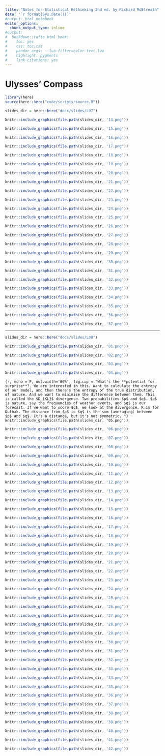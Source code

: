 ```yaml
---
title: "Notes for Statistical Rethinking 2nd ed. by Richard McElreath"
date: '`r format(Sys.Date())`'
#output: html_notebook
editor_options: 
  chunk_output_type: inline
#output:
#  bookdown::tufte_html_book:
#    toc: yes
#    css: toc.css
#    pandoc_args: --lua-filter=color-text.lua
#    highlight: pygments
#    link-citations: yes
---
```


# Ulysses' Compass

```r
library(here)
source(here::here("code/scripts/source.R"))
```

```r
slides_dir = here::here("docs/slides/L07")
```

```r
knitr::include_graphics(file.path(slides_dir, '14.png'))
```



```r
knitr::include_graphics(file.path(slides_dir, '15.png'))
```



```r
knitr::include_graphics(file.path(slides_dir, '16.png'))
```



```r
knitr::include_graphics(file.path(slides_dir, '17.png'))
```



```r
knitr::include_graphics(file.path(slides_dir, '18.png'))
```



```r
knitr::include_graphics(file.path(slides_dir, '19.png'))
```



```r
knitr::include_graphics(file.path(slides_dir, '20.png'))
```



```r
knitr::include_graphics(file.path(slides_dir, '21.png'))
```



```r
knitr::include_graphics(file.path(slides_dir, '22.png'))
```



```r
knitr::include_graphics(file.path(slides_dir, '23.png'))
```



```r
knitr::include_graphics(file.path(slides_dir, '24.png'))
```



```r
knitr::include_graphics(file.path(slides_dir, '25.png'))
```



```r
knitr::include_graphics(file.path(slides_dir, '26.png'))
```



```r
knitr::include_graphics(file.path(slides_dir, '27.png'))
```



```r
knitr::include_graphics(file.path(slides_dir, '28.png'))
```



```r
knitr::include_graphics(file.path(slides_dir, '29.png'))
```



```r
knitr::include_graphics(file.path(slides_dir, '30.png'))
```



```r
knitr::include_graphics(file.path(slides_dir, '31.png'))
```



```r
knitr::include_graphics(file.path(slides_dir, '32.png'))
```



```r
knitr::include_graphics(file.path(slides_dir, '33.png'))
```



```r
knitr::include_graphics(file.path(slides_dir, '34.png'))
```



```r
knitr::include_graphics(file.path(slides_dir, '35.png'))
```



```r
knitr::include_graphics(file.path(slides_dir, '36.png'))
```



```r
knitr::include_graphics(file.path(slides_dir, '37.png'))
```

-----

```r
slides_dir = here::here("docs/slides/L08")
```

```r
knitr::include_graphics(file.path(slides_dir, '01.png'))
```

```r
knitr::include_graphics(file.path(slides_dir, '02.png'))
```



```r
knitr::include_graphics(file.path(slides_dir, '03.png'))
```



```r
knitr::include_graphics(file.path(slides_dir, '04.png'))
```


```{r, echo = F, out.width='60%', fig.cap = "What's the **potential for surprise**?. We are interested in this. Want to calculate the entropy of our model, and then there's the entropy of the true distribution, of nature. And we want to minimise the difference between them. This is called the $D_{KL}$ divergence. Two probabilities $p$ and $q$. $p$ is nature, say the frequencies of weather events, and $q$ is our forecast. If we want to score $q$, we look at the divergence. K is for Kulbak. The distance from $p$ to $q$ is the sum (averaging) between $p$ and $q$. It's a distance, but it's not symmetric. "}
knitr::include_graphics(file.path(slides_dir, '05.png'))
```



```r
knitr::include_graphics(file.path(slides_dir, '06.png'))
```



```r
knitr::include_graphics(file.path(slides_dir, '07.png'))
```



```r
knitr::include_graphics(file.path(slides_dir, '08.png'))
```



```r
knitr::include_graphics(file.path(slides_dir, '09.png'))
```



```r
knitr::include_graphics(file.path(slides_dir, '10.png'))
```



```r
knitr::include_graphics(file.path(slides_dir, '11.png'))
```



```r
knitr::include_graphics(file.path(slides_dir, '12.png'))
```



```r
knitr::include_graphics(file.path(slides_dir, '13.png'))
```



```r
knitr::include_graphics(file.path(slides_dir, '14.png'))
```



```r
knitr::include_graphics(file.path(slides_dir, '15.png'))
```



```r
knitr::include_graphics(file.path(slides_dir, '16.png'))
```



```r
knitr::include_graphics(file.path(slides_dir, '17.png'))
```



```r
knitr::include_graphics(file.path(slides_dir, '18.png'))
```



```r
knitr::include_graphics(file.path(slides_dir, '19.png'))
```



```r
knitr::include_graphics(file.path(slides_dir, '20.png'))
```


```r
knitr::include_graphics(file.path(slides_dir, '21.png'))
```



```r
knitr::include_graphics(file.path(slides_dir, '22.png'))
```



```r
knitr::include_graphics(file.path(slides_dir, '23.png'))
```



```r
knitr::include_graphics(file.path(slides_dir, '24.png'))
```



```r
knitr::include_graphics(file.path(slides_dir, '25.png'))
```



```r
knitr::include_graphics(file.path(slides_dir, '26.png'))
```



```r
knitr::include_graphics(file.path(slides_dir, '27.png'))
```



```r
knitr::include_graphics(file.path(slides_dir, '28.png'))
```



```r
knitr::include_graphics(file.path(slides_dir, '29.png'))
```



```r
knitr::include_graphics(file.path(slides_dir, '30.png'))
```



```r
knitr::include_graphics(file.path(slides_dir, '31.png'))
```



```r
knitr::include_graphics(file.path(slides_dir, '32.png'))
```



```r
knitr::include_graphics(file.path(slides_dir, '33.png'))
```



```r
knitr::include_graphics(file.path(slides_dir, '34.png'))
```



```r
knitr::include_graphics(file.path(slides_dir, '35.png'))
```



```r
knitr::include_graphics(file.path(slides_dir, '36.png'))
```



```r
knitr::include_graphics(file.path(slides_dir, '37.png'))
```



```r
knitr::include_graphics(file.path(slides_dir, '38.png'))
```

```r
knitr::include_graphics(file.path(slides_dir, '39.png'))
```

```r
knitr::include_graphics(file.path(slides_dir, '40.png'))
```

```r
knitr::include_graphics(file.path(slides_dir, '41.png'))
```

```r
knitr::include_graphics(file.path(slides_dir, '42.png'))
```




